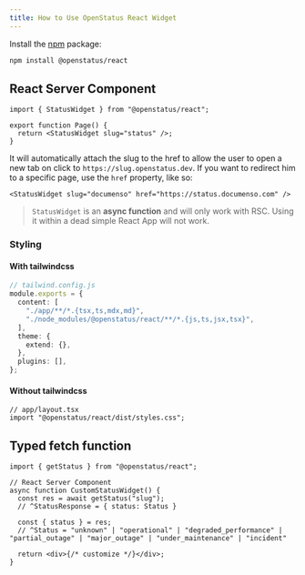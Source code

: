 ```yaml
---
title: How to Use OpenStatus React Widget
---
```


Install the [npm](https://www.npmjs.com/package/@openstatus/react) package:

```bash
npm install @openstatus/react
```

## React Server Component

```tsx
import { StatusWidget } from "@openstatus/react";

export function Page() {
  return <StatusWidget slug="status" />;
}
```

It will automatically attach the slug to the href to allow the user to open a
new tab on click to `https://slug.openstatus.dev`. If you want to redirect him
to a specific page, use the `href` property, like so:

```tsx
<StatusWidget slug="documenso" href="https://status.documenso.com" />
```

> `StatusWidget` is an **async function** and will only work with RSC. Using it
> within a dead simple React App will not work.

### Styling

#### With tailwindcss

```ts
// tailwind.config.js
module.exports = {
  content: [
    "./app/**/*.{tsx,ts,mdx,md}",
    "./node_modules/@openstatus/react/**/*.{js,ts,jsx,tsx}",
  ],
  theme: {
    extend: {},
  },
  plugins: [],
};
```

#### Without tailwindcss

```tsx
// app/layout.tsx
import "@openstatus/react/dist/styles.css";
```

## Typed fetch function

```tsx
import { getStatus } from "@openstatus/react";

// React Server Component
async function CustomStatusWidget() {
  const res = await getStatus("slug");
  // ^StatusResponse = { status: Status }

  const { status } = res;
  // ^Status = "unknown" | "operational" | "degraded_performance" | "partial_outage" | "major_outage" | "under_maintenance" | "incident"

  return <div>{/* customize */}</div>;
}
```
